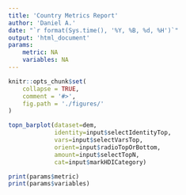 ```yaml
---
title: 'Country Metrics Report'
author: 'Daniel A.'
date: "`r format(Sys.time(), '%Y, %B, %d, %H')`"
output: 'html_document'
params: 
    metric: NA
    variables: NA
---
```


```r
knitr::opts_chunk$set(
    collapse = TRUE,
    comment = '#>',
    fig.path = './figures/'
)
```

```r
topn_barplot(dataset=dem,
             identity=input$selectIdentityTop,
             vars=input$selectVarsTop,
             orient=input$radioTopOrBottom,
             amount=input$selectTopN,
             cat=input$markHDICategory)

print(params$metric)
print(params$variables)
```